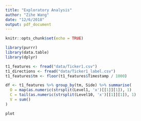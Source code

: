 ```yaml
---
title: "Exploratory Analysis"
author: "Zihe Wang"
date: "12/6/2018"
output: pdf_document
---
```


```r
knitr::opts_chunk$set(echo = TRUE)
```

```r
library(purrr)
library(data.table)
library(dplyr)

t1_features <- fread("data/Ticker1.csv")
t1_directions <- fread("data/Ticker1_label.csv")
t1_features$tm <- floor(t1_features$Timestamp / 1000)

df <- t1_features %>% group_by(tm, Side) %>% summarise(
  O = map(as.numeric(strsplit(Level1, 'x')[[1]][1]), 1)
  C = tail(as.numeric(strsplit(Level10, 'x')[[1]][1]), 1)
  V = sum()
)

plot

```